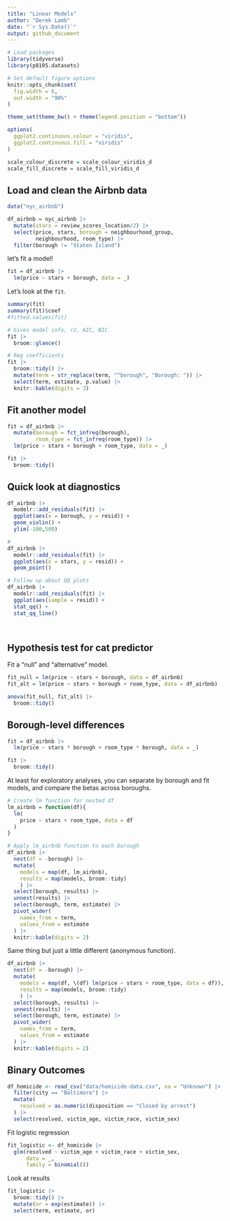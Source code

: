 ```yaml
---
title: "Linear Models"
author: "Derek Lamb"
date: "`r Sys.Date()`"
output: github_document
---
```

```r
# Load packages
library(tidyverse)
library(p8105.datasets)

# Set default figure options
knitr::opts_chunk$set(
  fig.width = 6,
  out.width = "90%"
)

theme_set(theme_bw() + theme(legend.position = "bottom"))

options(
  ggplot2.continuous.colour = "viridis",
  ggplot2.continuous.fill = "viridis"
)

scale_colour_discrete = scale_colour_viridis_d
scale_fill_discrete = scale_fill_viridis_d
```

## Load and clean the Airbnb data
```r
data("nyc_airbnb")

df_airbnb = nyc_airbnb |> 
  mutate(stars = review_scores_location/2) |> 
  select(price, stars, borough = neighbourhood_group, 
         neighbourhood, room_type) |> 
  filter(borough != "Staten Island")
```

let's fit a model!

```r
fit = df_airbnb |> 
  lm(price ~ stars + borough, data = _)
```

Let's look at the `fit`.

```r
summary(fit)
summary(fit)$coef
#fitted.values(fit)
```

```r
# Gives model info, r2, AIC, BIC
fit |> 
  broom::glance()

# Reg coefficients
fit |> 
  broom::tidy() |> 
  mutate(term = str_replace(term, "^borough", "Borough: ")) |> 
  select(term, estimate, p.value) |> 
  knitr::kable(digits = 3)
```

## Fit another model

```r
fit = df_airbnb |> 
  mutate(borough = fct_infreq(borough),
         room_type = fct_infreq(room_type)) |> 
  lm(price ~ stars + borough + room_type, data = _) 

fit |> 
  broom::tidy()
```

## Quick look at diagnostics
```r
df_airbnb |> 
  modelr::add_residuals(fit) |> 
  ggplot(aes(x = borough, y = resid)) + 
  geom_violin() + 
  ylim(-100,500)

#
df_airbnb |> 
  modelr::add_residuals(fit) |> 
  ggplot(aes(x = stars, y = resid)) + 
  geom_point()

# Follow up about QQ plots
df_airbnb |> 
  modelr::add_residuals(fit) |> 
  ggplot(aes(sample = resid)) + 
  stat_qq() +
  stat_qq_line()

  

```

## Hypothesis test for cat predictor

Fit a "null" and "alternative" model.

```r
fit_null = lm(price ~ stars + borough, data = df_airbnb)
fit_alt = lm(price ~ stars + borough + room_type, data = df_airbnb)

anova(fit_null, fit_alt) |> 
  broom::tidy()
```

## Borough-level differences

```r
fit = df_airbnb |> 
  lm(price ~ stars * borough + room_type * borough, data = _)

fit |> 
  broom::tidy()
```

At least for exploratory analyses, you can separate by borough and fit models, and compare the betas across boroughs.

```r
# Create lm function for nested df
lm_airbnb = function(df){
  lm(
    price ~ stars + room_type, data = df 
  )
}

# Apply lm_airbnb function to each borough
df_airbnb |> 
  nest(df = -borough) |> 
  mutate(
    models = map(df, lm_airbnb),
    results = map(models, broom::tidy)
    ) |> 
  select(borough, results) |> 
  unnest(results) |> 
  select(borough, term, estimate) |> 
  pivot_wider(
    names_from = term,
    values_from = estimate
  ) |> 
  knitr::kable(digits = 2)
```

Same thing but just a little different (anonymous function).

```r
df_airbnb |> 
  nest(df = -borough) |> 
  mutate(
    models = map(df, \(df) lm(price ~ stars + room_type, data = df)),
    results = map(models, broom::tidy)
    ) |> 
  select(borough, results) |> 
  unnest(results) |> 
  select(borough, term, estimate) |> 
  pivot_wider(
    names_from = term,
    values_from = estimate
  ) |> 
  knitr::kable(digits = 2)
```

## Binary Outcomes

```r
df_homicide <- read_csv("data/homicide-data.csv", na = "Unknown") |> 
  filter(city == "Baltimore") |> 
  mutate(
    resolved = as.numeric(disposition == "Closed by arrest")
  ) |> 
  select(resolved, victim_age, victim_race, victim_sex)
```

Fit logistic regression

```r
fit_logistic <- df_homicide |> 
  glm(resolved ~ victim_age + victim_race + victim_sex,
      data = _,
      family = binomial())
```

Look at results
```r
fit_logistic |> 
  broom::tidy() |> 
  mutate(or = exp(estimate)) |> 
  select(term, estimate, or)
```

